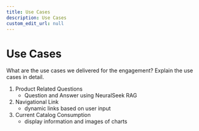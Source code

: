```yaml
---
title: Use Cases
description: Use Cases
custom_edit_url: null
---
```


# Use Cases

What are the use cases we delivered for the engagement? Explain the use cases in detail.
1. Product Related Questions
    - Question and Answer using NeuralSeek RAG
2. Navigational Link
    - dynamic links based on user input
3. Current Catalog Consumption
    -  display information and images of charts